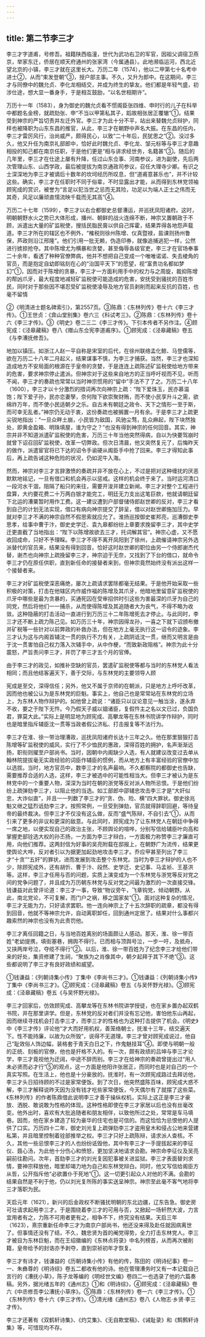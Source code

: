 ```yaml
---
---
---
```

title: 第二节李三才
---



李三才字道甫，号修吾。祖籍陕西临潼，世代为武功右卫的军官，因祖父调宿卫燕京，举家东迁，侨居在顺天府通州的张家湾（今属通县）。此地濒临运河，西北近望北京的小镇，李三才就在这里长大。万历二年（1574），他以二甲第七十名考中进士②，从而“束发登朝”③，授户部主事。不久，又升为郎中。在这期间，李三才与同僚中的魏允贞、李化龙相结交，并成为终生的挚友。他们都是年轻气盛，初涉仕途，想大显一番身手，于是相互鼓励，“以名世相期许”。

万历十一年（1583），身为御史的魏允贞看不惯阁臣张四维、申时行的儿子在科举中都题名金榜，就疏劾张、申“不当以甲第私其子，蹈故相张居正覆辙”①。结果受到神宗的严旨切责并左迁外官。李三才为此十分不平，站出来替魏允贞辩护，同样也被降职为山东东昌的推官，从此，李三才在朝野中声名大振。在东昌的任内，李三才雷厉风行，治尚威严，颇得民心，以致“二十年后，民犹思之”②。没过多久，他又升任为南京礼部郎中，恰好此时魏允贞、李化龙、邹元标等与李三才意趣相投的知己都在南京任职，于是他们更是“相与讲求经世务，名籍甚”③。随后的几年里，李三才在仕途上屡有升降，任过山东佥事、河南参议，进为副使，先后两次管理山东、山西学政，最后被提拔为南京通政司参议，召任大理寺少卿。有识之士深深地为李三才被谪后十数年的坎坷经历所叹息，但“道甫意甚乐也”，并不计较这些。确实，李三才在任职时不同于俗辈，不时显露出才能，从而得到东林党领袖顾宪成的赏识，被誉为“言足以犯当世之忌而无其险，功足以为端人正士之伟而无其奇，风足以廉顽直懦流映千载而无其高”④。

万历二十七年（1599），李三才以右佥都御史总督漕运，并巡抚凤阳诸府。这时，明朝朝野水火之势已大体形成，播州、朝鲜的战火连绵不断，神宗又置朝政于不顾，派遣出大量的矿监税使，搜括民脂民膏以供自己挥霍，结果弄得各地怨声载道。李三才所在的辖区也不例外，“榷税则徐州陈增、仪真暨禄，盐课则扬州鲁保，芦政则沿江邢隆”。他们引用一批无赖，伪造印券，就像追捕逃犯一样，公然进行掳掠抢夺。其中陈增尤为横暴和贪婪，甚至侮辱各级官吏，李三才在官场奉事二十余年，看透了种种官僚弊病，他并不想把自己变成一个唯唯诺诺、失去棱角的官员，而是抱定自幼即铭刻在心的“治国平天下”的愿望，视“富贵功名都如梦幻”①，因而对于陈增的贪暴，李三才一方面利用手中的权力与之周旋，裁抑陈增的帮凶爪牙，最大程度地减轻矿监税使可能造成的危害，安抚受到骚扰的百姓市民，同时对于那些因不堪忍受矿监税使凌辱及地方官员剥削而起来反抗的百姓，也毫不留情

②《明清进士题名碑索引》，第2557页。③陈鼎：《东林列传》卷十六《李三才传》。①王世贞：《弇山堂别集》卷六三《科试考三》。②陈鼎：《东林列传》卷十六《李三才传》。③《明史》卷二三二《李三才传》。下引本传者不另作注。④顾宪成：《泾皋藏稿》卷八《赠山东佥宪李道甫序》。①顾宪成：《泾皋藏稿》卷五《与李漕抚修吾》。

地加以镇压。如浙江人赵一平自称是宋室的后代，在徐州联络孟化鲸、马登儒等，欲在万历二十八年二月起义，结果谋事不慎，为李三才捕获。当然，李三才也深知造成地方不安局面的根源在于皇帝的贪婪，于是连连上疏陈述矿监税使给地方带来的危害，要求神宗停止遣派。但神宗对于这些来自地方的正当呼吁视而不见，听而不闻，李三才的奏疏也常常以当时神宗惯用的“留中”手法不了了之。万历二十八年（1600），李三才以十分激烈的措词再次向神宗上疏：“陛下爱珠玉，民亦慕温饱；陛下爱子孙，民亦恋妻孥，奈何陛下欲崇聚财贿，而不使小民享升斗之需，欲绵祚万年，而不使小民适朝夕之乐。自古未有朝廷之政令、天下之情形一至于斯，而可幸无乱者。”神宗仍无动于衷，这份奏疏也被搁置一月有余。于是李三才上疏更尖锐地指出：“一旦众畔土崩，小民皆为敌国，风驰尘骛，乱众麻起，陛下块然独处，即黄金盈箱、明珠填屋，谁为守之？”也没有得到神宗的任何回音。其实，神宗并非不知道派遣矿监税使的危害，万历三十年当他突然得病，自以为快要驾崩时就曾下诏召回矿监税使，改革一切弊政。但次日清晨，他又突然复元了，后悔昨天的做作，派遣宦官将已下达的诏令手谕硬从阁臣手中抢了回来。李三才得知此事后，再上疏告诫这种危险的状况，仍如泥牛入海。

然而，神宗对李三才言辞激愤的奏疏并非不放在心上，不过是把对这种缠扰的厌恶默默地铭记，一旦有借口和机会再示以惩戒。这样的机会终于来了。当时运河清口一段河水干涸，阻隔了船只的来往，需要开浚并建立新闸。李三才对整个工程进行盘算，大约要花费二十万两白银才能完工，明廷无力支出这笔巨款，他就请朝廷留下北运的漕粟暂时用作工费。这一建议遭到户部督储侍郎赵世卿的反对，李三才看到自己的计划无法实现，借口有病向神宗提交了辞呈，借以对赵世卿施加压力。早就对李三才不满的神宗自然不假思索就应允了。淮扬巡按御史崔邦亮，巡漕御史李思孝，给事中曹于汴，御史史学迁、袁九皋都纷纷上章要求挽留李三才，其中史学迁更直截了当地指出：“陛下以陈增故欲去三才，托词解其官”。神宗心虚，又不愿收回成命，只好不予理睬。李三才不得不离开凤阳到了徐州，上疏催请神宗另外选派替代的官员来，结果没有得到回音。恰好这时赵世卿的职位由另一个侍郎谢杰代替，谢杰也向神宗上疏挽留李三才，神宗迫于无奈，又找到了下台的借口，就命令李三才仍在原任供职，直到新任命的接替者来到，但神宗竟然始终没有派出这样一个接替者来。

李三才对矿监税使深恶痛绝，屡次上疏请求罢除都毫无结果。于是他开始采取一些积极的对策，打击在他辖区内作威作福的陈增及其爪牙，他暗地里留意矿监税使的爪牙中哪些是最为贪暴的，买通死囚在受审招供时引这些为害最深的爪牙为自己的同党，然后将他们一一捕杀，从而使得陈增及其追随者大为丧气，不得不略为收敛。这种隐蔽的打击活动一直进行到万历三十二年陈增死去才停止。与此同时，李三才还不断上疏力陈己见。如万历三十年，神宗因得龙孙，一喜之下就下诏颁布撤并矿税等一些针对以前弊政的补救办法，但在地方上毫无执行这一诏令的迹象。李三才认为这与内阁首辅沈一贯的执行不力有关，上疏阴诋沈一贯，继而又明言是由于沈一贯害怕自己权力落入次辅手中，从中作梗，“而致新政阻格”。神宗为此十分震怒，严旨责问李三才，并罚了李三才五个月的官俸。

由于李三才的政见，如推补空缺的官员，罢遣矿监税使等都与当时的东林党人看法相同；而且他结客遍天下，善于交际，与东林党的主要领导人顾

宪成是至交，深得信任；另外，他又不属于京师的在朝派，只是地方上呼吁改革，因而他也被公认为是东林党的巨魁。事实上，他自己也是常常站在东林党的立场上，为东林人物作辩护的。如他曾上疏说：“诸臣只以议论意见一触当涂，遂永弃不收，要之于陛下无忤。今乃假天子威以锢诸臣，复假忤主之名以文已过，负国负君，罪莫大此。”实际上是明显地为顾宪成、高攀龙等在东林书院讲学作辩护，同时也是暗里指斥辅臣沈一贯等当政者假公济私、打击报复等不法行为。

李三才在淮、徐一带治理漕政，巡抚凤阳诸府长达十三年之久。他在那里狠狠打击陈增等矿监税使的威风，实行了不少恤民的惠政，深得百姓的拥护，名声渐渐远扬，职衔则擢至户部尚书。当时，因朝中内阁缺少人选，有人就建议改变过去单从翰林院提拔毫无实政经验的词臣作辅臣的惯例，而从地方上有丰富经验的官僚中加以选拔。当时，地方官员中，数李三才的名声最响。不久都察院的都御史也告缺，需要推荐合适的人选，这样，李三才被选中的可能性相当大。但李三才被认为是东林党中的一个重要人物，深深为当时在朝的浙党等反对派人物所忌恨。于是他们纷纷上疏弹劾李三才，以阻止他的当选。如工部郎中邵辅忠攻击李三才是“大奸似忠，大诈似直”，并且一一列数了李三才的“贪、伪、险、横”四大罪状。御史徐兆魁又继之猛烈诋劾李三才。按照常例，一旦受到弹劾，官员就得辞职回避，等待皇帝的最终裁决。但李三才不仅没有这么做，反而“盛气陈辩，不自引去”①，从而引来了更多的非议和更深的敌意。与此同时，顾宪成为了让东林党人在朝廷中争得一席之地，以便实现自己的政治主张，不顾舆论的喧哗，分别写信给辅臣叶向高和掌握吏部铨选大权的孙丕扬，一方面为李三才辩白，一方面极力称赞李三才廉直可用，向他们推荐。这两封信为好事的吴亮附载在邸报上，在朝野广为流传，结果更使舆论大哗，反对者引以为据更加起劲地攻击李三才。乔应甲甚至列出了李三才“十贪”“五奸”的罪状，进而发展到攻击整个东林党。当时为李三才辩护的人也不少，除顾宪成外，还有胡忻、曹于汴、段然、史学迁、史记事、马孟祯、王基洪等。这样，李三才任用与否的问题，实质上演变成为一个东林党与浙党等反对党之间的党争问题了，并且成为万历朝东林党与反对党之间最为激烈的一次直接交锋。钱谦益对此曾评论道：李三才一事，导致“物议旁午，飞章钩党，倾动朝野。从此，南北党论，不可复解，而门户之祸，移之国家矣”①。面对这种复杂的情况，李三才无能为力，只好请求罢职。他一连向神宗上了十五次辞职的疏章，都没有得到回音，他就不等神宗允许，自动离职卸任，回到通州定居了。结果对什么事都兴趣索然的神宗也没有为此责罚他。

李三才离任回籍之日，与当地百姓离别的场面颇让人感动。那天，淮、徐一带百姓“老幼提携，填街塞巷，拥舆不得行。已而相与顶舆号泣，一步一吁，及抵舟，又挟两岸号泣，夺缆不得行”②。以后，淮、徐一带百姓为了纪念李三才给他们带来的好处，集资修建了生祠，“聚族为之肖像其中，朝夕起拜于其下不绝”③。这些都说明了李三才有良好政绩和威望。

①钱谦益：《列朝诗集小传》丁集中《李尚书三才》。①钱谦益：《列朝诗集小传》丁集中《李尚书三才》。②顾宪成：《泾皋藏稿》卷五《与吴怀野光禄》。③顾宪成：《泾皋藏稿》卷五《与吴怀野光禄》。

李三才回家后，仿效顾宪成、高攀龙等在东林书院讲学授徒，也在家乡置办起双鹤书院，并在那里讲学。但是，东林党的反对者们并没有忘记他，害怕他东山再起，因而继续寻找机会打击李三才，而李三才的性格也为这种打击提供了机会。《明史》中《李三才传》评论他“才大而好用机权，善笼络朝士，抚淮十三年，结交遍天下。性不能持廉，以故为众所毁”，说得不无道理。李三才曾对顾宪成说过，他自己“耻效俗人饰边幅，装格套于青天白日之下，作鬼魅技耳”④。即使与明朝一般的正统、刻板的官僚，他也是扞格不入的。有一次，颇有政绩的吕坤与李三才论学，李三才竟视他为迂阔，中途不辞而别。李三才在给神宗的奏疏曾提出过“用人未必贤而必才行”⑤的观点，这一方面是他阳许张居正，而同时也是对自己的一个真实写照。在生活上，他也是十分豪放的。抚淮时，有一次顾宪成路过去拜访他，李三才头日招待顾的不过是家常便饭。到了次日，他突然盛陈百味，顾宪成大惑不解，李三才解释说昨天因为没有钱才吃些家常便饭，今天偶尔有了就摆了这些菜。《东林列传》的作者陈鼎借此说明李三才善于操纵权机，实际上这正是李三才豪放、洒脱、敢说敢为性格的体现。这种性格即使在李三才家居以后也没有丝毫改变。他外出时，喜欢有大批追随者和朋友相伴，以致他所过之处，常常是车马填巷。因而，他在家乡建造了较为豪华的住宅也是可信的。而这恰恰为忌恨他的人提供了口实。万历四十二年，御史刘光复上疏弹劾李三才盗用皇木和侵占公地来营建私第，并且暗里控制着铨部推举之权。李三才只好上疏陈辩，请求派人查核。不久，其他一些忌恨李三才的人也纷纷诋毁他，其中有李三才一手提拔起来的李征仪、聂心汤，为此他十分伤心和愤怒，更加坚决地请求会勘。神宗命李征仪及吴亮嗣前往勘问。次年，首劾李三才的刘光复因犯事被关进监狱。李三才表面替刘求情，要神宗释放他，暗里却竭力地为自己和东林党辩白。同时，他又写信给阁臣方从哲，公开指斥他“必欲置仆于死地”①。这一切更引起众人对他的不满。会勘的结果自然是不利于他，仍以刘光复所陈的事实送呈神宗。神宗至此毫不客气地将李三才落职为民。

天启元年（1621），新兴的后金政权不断骚扰明朝的东北边疆，辽东告急。御史房可壮请求起用李三才。于是围绕着李三才的可用与否，又掀起一场轩然大波，力言宜用者有之，力陈不可用者更有之，相争不下，终究没有结果。天启三年（1623），熹宗重新任命李三才为南京户部尚书，他还没来得及赴任就因病离世了。但事情还没有了结，不久，魏忠贤为首的阉党得势，全力打击东林党人。李三才被目为东林巨魁，而在王绍徽编的《东林点将录》中名列榜首，从而再次被削籍，皇帝给予的封诰亦予剥夺，直到崇祯初年才恢复。

李三才有诗才，钱谦益的《历朝诗集小传》有他的传，陈田的《明诗纪事》卷一一、朱彝尊的《明诗综》卷五二都收有他的诗。他在管理漕务时又有一本记载自己言行的《漕抚小草》，陈子龙等编的《明经世文编》卷四二一也选录了他的六篇奏稿。另外，据光绪五年的《通州志》①和《明诗综》，④顾宪成：《泾皋藏稿》卷六《中丞修吾李公漕抚小草序》。⑤陈鼎：《东林列传》卷一六《李三才传》。①《东林列传》卷十六《李三才传》。①清光绪《通州志》卷八《人物志·乡贤·李三才传》。

李三才还著有《双鹤轩诗集》、《灼艾集》、《无自欺堂稿》、《诫耻录》和《鹪鹩轩诗集》等，可惜现均不存。